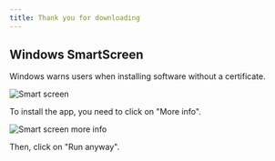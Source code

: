 ```yaml
---
title: Thank you for downloading
---
```



<CardGrid>
<LinkCard href="/contributing" title="Contribute to the project" />
<LinkCard href="https://linwood.dev/matrix" title="Join the community" />
</CardGrid>

## Windows SmartScreen

Windows warns users when installing software without a certificate.

![Smart screen](@assets/img/smart-screen.png)

To install the app, you need to click on "More info".

![Smart screen more info](@assets/img/smart-screen-more-info.png)

Then, click on "Run anyway".
